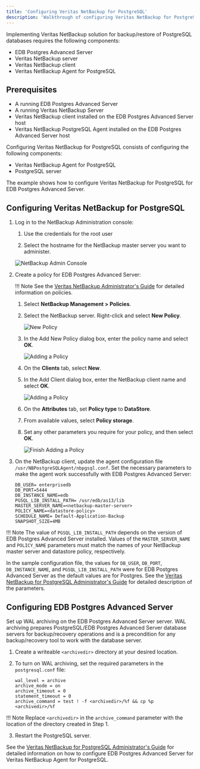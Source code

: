 ```yaml
---
title: 'Configuring Veritas NetBackup for PostgreSQL'
description: 'Walkthrough of configuring Veritas NetBackup for PostgreSQL'
---
```


Implementing Veritas NetBackup solution for backup/restore of PostgreSQL databases requires the following components:

- EDB Postgres Advanced Server
- Veritas NetBackup server
- Veritas NetBackup client
- Veritas NetBackup Agent for PostgreSQL

## Prerequisites

- A running EDB Postgres Advanced Server
- A running Veritas NetBackup Server
- Veritas NetBackup client installed on the EDB Postgres Advanced Server host
- Veritas NetBackup PostgreSQL Agent installed on the EDB Postgres Advanced Server host


Configuring Veritas NetBackup for PostgreSQL consists of configuring the following components:
- Veritas NetBackup Agent for PostgreSQL
- PostgreSQL server

The example shows how to configure Veritas NetBackup for PostgreSQL for EDB Postgres Advanced Server.

## Configuring Veritas NetBackup for PostgreSQL

1. Log in to the NetBackup Administration console:

   1. Use the credentials for the root user

   1. Select the hostname for the NetBackup master server you want to administer.

    ![NetBackup Admin Console](Images/NetBackupAdminConsole.png)

2. Create a policy for EDB Postgres Advanced Server:

   !!! Note
        See the [Veritas NetBackup Administrator's Guide](https://www.veritas.com/content/support/en_US/doc/18716246-126559472-0/v42176014-126559472) for detailed information on policies.

   1. Select **NetBackup Management > Policies**. 

   1. Select the NetBackup server. Right-click and select **New Policy**.

        ![New Policy](Images/NetBackupDataPolicy1.png)

   1. In the Add New Policy dialog box, enter the policy name and select **OK**.

        ![Adding a Policy](Images/NetBackupDataPolicy2.png)
   
   1. On the **Clients** tab, select **New**.
   
   1. In the Add Client dialog box, enter the NetBackup client name and select **OK**.

        ![Adding a Policy](Images/NetBackupDataPolicy3.png)
   
   1. On the **Attributes** tab, set **Policy type** to **DataStore**.

   1. From available values, select **Policy storage**.

   1. Set any other parameters you require for your policy, and then select **OK**.

        ![Finish Adding a Policy](Images/NetBackupDataPolicy4.png)   

3.  On the NetBackup client, update the agent configuration file `/usr/NBPostgreSQLAgent/nbpgsql.conf`. Set the necessary parameters to make the agent work successfully with EDB Postgres Advanced Server:
    ```
    DB_USER= enterprisedb
    DB_PORT=5444
    DB_INSTANCE_NAME=edb
    PGSQL_LIB_INSTALL_PATH= /usr/edb/as13/lib
    MASTER_SERVER_NAME=<netbackup-master-server>
    POLICY_NAME=<datastore-policy>
    SCHEDULE_NAME= Default-Application-Backup
    SNAPSHOT_SIZE=4MB
    ```

!!! Note
    The value of `PGSQL_LIB_INSTALL_PATH` depends on the version of EDB Postgres Advanced Server installed.
    Values of the `MASTER_SERVER_NAME` and `POLICY_NAME` parameters must match the names of your NetBackup master server and datastore policy, respectively.

In the sample configuration file, the values for `DB_USER`, `DB_PORT`, `DB_INSTANCE_NAME`, and `PGSQL_LIB_INSTALL_PATH` were for EDB Postgres Advanced Server as the default values are for Postgres.
See the [Veritas NetBackup for PostgreSQL Administrator's Guide](https://www.veritas.com/content/support/en_US/doc/129277259-150015228-0/v129276458-150015228) for detailed description of the parameters.



## Configuring EDB Postgres Advanced Server

Set up WAL archiving on the EDB Postgres Advanced Server server. WAL archiving prepares PostgreSQL/EDB Postgres Advanced Server database servers for backup/recovery operations and is a precondition for any backup/recovery tool to work with the database server.

1.	Create a writeable `<archivedir>` directory at your desired location.

2.	To turn on WAL archiving, set the required parameters in the `postgresql.conf` file:
    ```
    wal_level = archive
    archive_mode = on
    archive_timeout = 0
    statement_timeout = 0
    archive_command = test ! -f <archivedir>/%f && cp %p <archivedir>/%f
    ```

!!! Note
    Replace `<archivedir>` in the `archive_command` parameter with the location of the directory created in Step 1.

3.	Restart the PostgreSQL server.

See the [Veritas NetBackup for PostgreSQL Administrator's Guide](https://www.veritas.com/content/support/en_US/doc/129277259-150015228-0/v129903049-150015228) for detailed information on how to configure EDB Postgres Advanced Server for Veritas NetBackup Agent for PostgreSQL.
